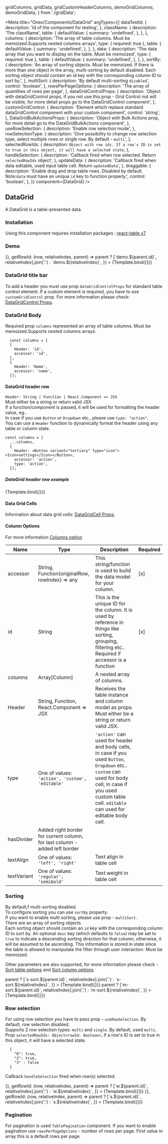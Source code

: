 
  gridColumns,
  gridData,
  gridCustomHeaderColumns,
  demoGridColumns,
  demoGridData,
} from './gridData';

<Meta
  title="Onex/Components/DataGrid"
  argTypes={{
    dataTestId: {
      description: 'Id of the component for testing',
    },
    className: {
      description: 'The className',
      table: {
        defaultValue: {
          summary: 'undefined',
        },
      },
    },
    columns: {
      description: 'The array of table columns. Must be memoized.Supports nested columns arrays',
      type: { required: true },
      table: {
        defaultValue: {
          summary: 'undefined',
        },
      },
    },
    data: {
      description: 'The data array that you want to display on the table. Must be memoized',
      type: { required: true },
      table: {
        defaultValue: {
          summary: 'undefined',
        },
      },
    },
    sortBy: {
      description:
        'An array of sorting objects. Must be memoized. If there is more than one object in the array, multi-sorting by default disabled. Each sorting object should contain an id key with the corresponding column ID to sort by.',
    },
    multiSort: {
      description: 'By default multi-sorting ```disabled```',
      control: 'boolean',
    },
    rowsPerPageOptions: {
      description: 'The array of quantities of rows per page',
    },
    dataGridControlProps: {
      description:
        'Object with dataGridControl props, if you not use this prop - Grid Control not will be visible, for more detail props go to the DataGridControl component',
    },
    customGridControl: {
      description:
        'Element which replace standard dataGridControl component with your custom component',
      control: 'string',
    },
    DataGridBulkActionsProps: {
      description:
        'Object with Bulk Actions prop, for more detail go to the DataGridBulkActions component',
    },
    useRowSelection: {
      description: 'Enable row selection mode',
    },
    rowSelectionType: {
      description:
        'Give possibility to change row selection type, select multiple rows or single row. By default - ```multi```',
    },
    selectedRowIds: {
      description: `Object with row ids. If a row's ID is set to true in this object, it will have a selected state`,
    },
    handleSelection: {
      description: 'Callback fired when row selected. Return ```selectedRowIds``` object',
    },
    updateData: {
      description:
        'Callback fired when data editable, used input table cell. Return ```updatedData```',
    },
    draggable: {
      description:
        'Enable drag and drop table rows. Disabled by default. Note:```data``` must have an unique ```id``` key to function properly.',
      control: 'boolean',
    },
  }}
  component={DataGrid}
/>


## DataGrid

A DataGrid is a table-presented data.

### Installation

Using this component requires installation packages : [react-table v7](https://www.npmjs.com/package/react-table/v/7.8.0)

### Demo

<Canvas>
  <Story
    height="75rem"
    name="Demo"
    args={{
      dataTestId: 'data-grid-test-id',
      className: 'data-grid-custom',
      dataGridControlProps: {
        title: 'Title',
        badge: 10,
      },
      columns: demoGridColumns,
      data: demoGridData,
      sortBy: [
        {
          id: 'id',
        },
      ],
      rowsPerPageOptions: [10, 15],
      useRowSelection: true,
      rowSelectionType: 'multi',
      handleSelection: () => {},
      getRowId: (row, relativeIndex, parent) =>
        parent ? [`demo.${parent.id}`, relativeIndex].join('.') : `demo.${relativeIndex}`,
    }}
  >
    {Template.bind({})}
  </Story>
</Canvas>

<ArgsTable story="Demo" />

### DataGrid title bar

To add a header you must use prop `dataGridControlProps` for standard table control element.
If a custom element is required, you have to use `customGridControl` prop.
For more information please check: [DataGridControl Props](/docs/onex-components-datagrid-datagridcontrol--demo).

### DataGrid Body

Required prop `columns` represented an array of table columns. Must be memoized.Supports nested columns arrays.

```
  const columns = [
  {
    Header: 'id',
    accessor: 'id',
  },
  {
    Header: 'Name',
    accessor: 'name',
  }];
```

#### DataGrid header row

`Header: String | Function | React.Component => JSX`<br/>
Must either be a string or return valid JSX<br/>
If a function/component is passed, it will be used for formatting the header value, eg..<br/>
In case if you use `Button` or `Dropdown` etc., please use `type: "action"`.<br/>
You can use a `Header` function to dynamically format the header using any table or column state.<br/>

```
const columns = [
  ...columns,
  {
    Header: <Button variant="tertiary" type="icon"><Icon>settings</Icon></Button>,
    accessor: 'action',
    type: 'action',
  }];
```

##### DataGrid header row example

<Canvas>
  <Story
    name="CustomHeaderCell"
    args={{
      dataTestId: 'data-grid-custom-header-cell-test-id',
      className: 'data-grid-custom-header-cell-custom',
      columns: gridCustomHeaderColumns,
      data: [],
    }}
  >
    {Template.bind({})}
  </Story>
</Canvas>

#### Data Grid Cells

Information about data grid cells: [DataGridCell Props](/docs/onex-components-datagrid-datagridcell--demo).

#### Column Options

For more information [Columns option](https://react-table-v7.tanstack.com/docs/api/useTable#column-options)

| Name        | Type                                                                       | Description                                                                                                                                                                                                       | Required |
| ----------- | -------------------------------------------------------------------------- | ----------------------------------------------------------------------------------------------------------------------------------------------------------------------------------------------------------------- | -------- |
| accessor    | String, Function(originalRow, rowIndex) => any                             | This string/function is used to build the data model for your column.                                                                                                                                             | [x]      |
| id          | String                                                                     | This is the unique ID for the column. It is used by reference in things like sorting, grouping, filtering etc.. Required if accessor is a function                                                                | [x]      |
| columns     | Array[Column]                                                              | A nested array of columns.                                                                                                                                                                                        |          |
| Header      | String, Function, React.Component => JSX                                   | Receives the table instance and column model as props. Must either be a string or return valid JSX.                                                                                                               |          |
| type        | One of values: `'action', 'custom', 'editable'`                            | `'action'` can used for header and body cells, in case if you used `Button`, `Dropdown` etc.. `custom` can used for body cell, in case if you used custom table cell. `editable` can used for editable body cell. |          |
| hasDivider  | Added right border for current column, for last column - added left border |                                                                                                                                                                                                                   |          |
| textAlign   | One of values: `'left', 'right'`                                           | Text align in table cell                                                                                                                                                                                          |          |
| textVariant | One of values: `'regular', 'semibold'`                                     | Text weight in table cell                                                                                                                                                                                         |          |

### Sorting

By default,f multi-sorting disabled.<br/>
To configure sorting you can use `sortBy` property.<br/>
If you want to enable multi sorting, please use prop - `multiSort`.<br/>
There are an array of sorting objects.<br/>
Each sorting object should contain an `id` key with the corresponding column ID to sort by. An optional `desc` key
(which defaults to `false`) may be set to `true` to indicate a descending sorting direction for that column, otherwise,
it will be assumed to be ascending. This information is stored in state since the table is allowed to manipulate the filter through user interaction.
Must be memoized.

Other parameters are also supported, for more information please check - [Sort table options](https://react-table-v7.tanstack.com/docs/api/useSortBy#table-options) and [Sort column options](https://react-table-v7.tanstack.com/docs/api/useSortBy#column-options)

<Canvas>
  <Story
    name="SingleSorting"
    height="28rem"
    args={{
      dataTestId: 'data-grid-single-sorting-test-id',
      className: 'data-grid-single-sorting-custom',
      dataGridControlProps: {
        title: 'Sorting table',
      },
      columns: gridColumns,
      data: gridData,
      sortBy: [
        {
          id: 'studyId',
        },
      ],
      multiSort: false,
      getRowId: (row, relativeIndex, parent) =>
        parent ? [`s-sort.${parent.id}`, relativeIndex].join('.') : `s-sort.${relativeIndex}`,
    }}
  >
    {Template.bind({})}
  </Story>
</Canvas>

<Canvas>
  <Story
    name="MultiSorting"
    height="28rem"
    args={{
      dataTestId: 'data-grid-multi-sorting-test-id',
      className: 'data-grid-multi-sorting-custom',
      dataGridControlProps: {
        title: 'Multi Sorting table',
      },
      columns: gridColumns,
      data: gridData,
      sortBy: [
        {
          id: 'studyId',
        },
        {
          id: 'stage',
          desc: true,
        },
      ],
      multiSort: true,
      getRowId: (row, relativeIndex, parent) =>
        parent ? [`m-sort.${parent.id}`, relativeIndex].join('.') : `m-sort.${relativeIndex}`,
    }}
  >
    {Template.bind({})}
  </Story>
</Canvas>

### Row selection

For using row selection you have to pass prop - `useRowSelection`. By default, row selection disabled.<br/>
Supports 2 row selection types: `multi` and `single`. By default, used `multi`.<br/>
Prop `selectedRowIds: Object<rowId: Boolean>`, if a row's ID is set to true in this object, it will have a selected state.<br/>

```
  {
    "0": true,
    "2": true,
    "3" : false
  }
```

Callback `handleSelection` fired when row(s) selected.

<Canvas>
  <Story
    name="MultiSelection"
    height="28rem"
    args={{
      dataTestId: 'data-grid-multi-selection-test-id',
      className: 'data-grid-multi-selection-custom',
      dataGridControlProps: {
        title: 'Multi Selection table',
      },
      columns: gridColumns,
      data: gridData,
      useRowSelection: true,
      rowSelectionType: 'multi',
      handleSelection: () => {},
      getRowId: (row, relativeIndex, parent) =>
        parent ? [`w.${parent.id}`, relativeIndex].join('.') : `w.${relativeIndex}`,
    }}
  >
    {Template.bind({})}
  </Story>
</Canvas>

<Canvas>
  <Story
    name="SingleSelection"
    height="28rem"
    args={{
      dataTestId: 'data-grid-single-selection-test-id',
      className: 'data-grid-single-selection-custom',
      dataGridControlProps: {
        title: 'Single Selection table',
      },
      columns: gridColumns,
      data: gridData,
      useRowSelection: true,
      rowSelectionType: 'single',
      handleSelection: () => {},
      getRowId: (row, relativeIndex, parent) =>
        parent ? [`s.${parent.id}`, relativeIndex].join('.') : `s.${relativeIndex}`,
    }}
  >
    {Template.bind({})}
  </Story>
</Canvas>

### Pagination

For pagination is used `TablePagination` component. If you want to enable pagination use `rowsPerPageOptions` - number of rows per page.
First value in array this is a default rows per page.
